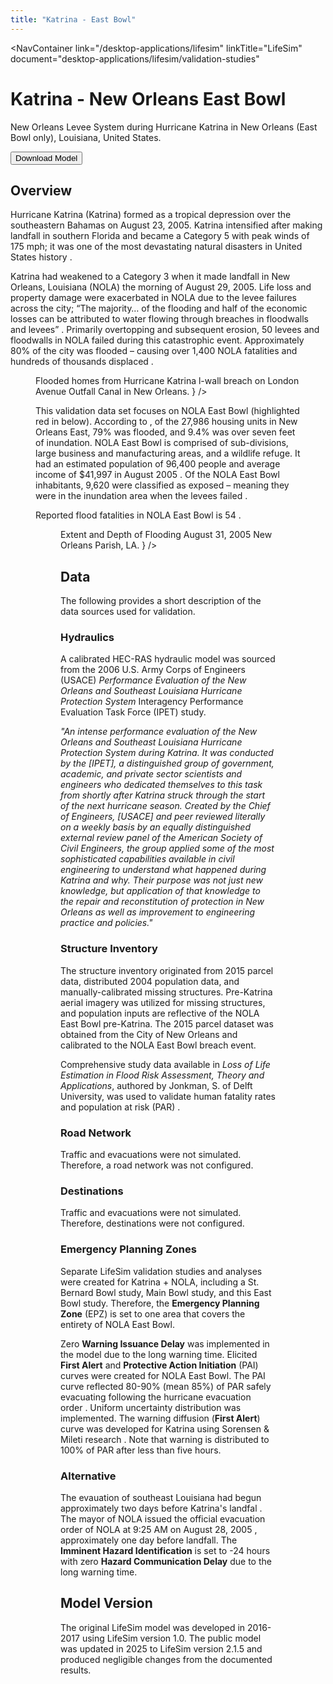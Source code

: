 ```yaml
---
title: "Katrina - East Bowl"
---
```



<NavContainer 
  link="/desktop-applications/lifesim"
  linkTitle="LifeSim"
  document="desktop-applications/lifesim/validation-studies"
></NavContainer>

# Katrina - New Orleans East Bowl

New Orleans Levee System during Hurricane Katrina in New Orleans (East Bowl only), Louisiana, United States.

<Button href="https://www.rmc.usace.army.mil/Software/LifeSim/">Download Model</Button>

## Overview

Hurricane Katrina (Katrina) formed as a tropical depression over the southeastern Bahamas on August 23, 2005. Katrina intensified after making landfall in southern Florida and became a 
Category 5 with peak winds of 175 mph; it was one of the most devastating natural disasters in United States history <Citation citationKey="NWS_Katrina_2005"/>.

Katrina had weakened to a Category 3 when it made landfall in New Orleans, Louisiana (NOLA) the morning of August 29, 2005. Life loss and property damage were exacerbated in 
NOLA due to the levee failures across the city; “The majority… of the flooding and half of the economic losses can be attributed to water flowing through breaches in floodwalls 
and levees” <Citation citationKey="USACE2006"/>. Primarily overtopping and subsequent erosion, 50 levees and floodwalls in NOLA failed during this catastrophic event. Approximately 80% of 
the city was flooded – causing over 1,400 NOLA fatalities and hundreds of thousands displaced <Citation citationKey="NYT2015"/>.

<Figure
  figKey="nola-flooded"
  src="figures/desktop-applications/lifesim/validation-studies/v1.0/figures/figure15.png"
  alt="NOLA blooded during Hurricane Katrina due to l-wall breach."
  caption={
    <>
      Flooded homes from Hurricane Katrina l-wall breach on London Avenue Outfall Canal in New Orleans. <Citation citationKey="USACE2006"/>
    </>
  }
/>

This validation data set focuses on NOLA East Bowl (highlighted red in <FigReference figKey="katrina-nola-map"/> below). According to <FigReference figKey="katrina-nola-map"/>, 
of the 27,986 housing units in New Orleans East, 79% was flooded, and 9.4% was over seven feet of inundation. NOLA East Bowl is comprised of sub-divisions, large business and manufacturing 
areas, and a wildlife refuge. It had an estimated population of 96,400 people and average income of $41,997 in August 2005 <Citation citationKey="NYT2015"/>. Of the NOLA East Bowl inhabitants, 9,620 were 
classified as exposed – meaning they were in the inundation area when the levees failed <Citation citationKey="Jonkman2009"/>.

Reported flood fatalities in NOLA East Bowl is 54 <Citation citationKey="Boyd2011"/>.

<Figure
  figKey="katrina-nola-map"
  src="figures/desktop-applications/lifesim/validation-studies/v1.0/figures/figure16.png"
  alt="NOLA inundation map August 31, 2005"
  caption={
    <>
      Extent and Depth of Flooding August 31, 2005 New Orleans Parish, LA. <Citation citationKey="NOAA2005"/>
    </>
  }
/>

## Data

The following provides a short description of the data sources used for validation.

### Hydraulics

A calibrated HEC-RAS hydraulic model was sourced from the 2006 U.S. Army Corps of Engineers (USACE) *Performance Evaluation of the New Orleans and 
Southeast Louisiana Hurricane Protection System* Interagency Performance Evaluation Task Force (IPET) study.

*"An intense performance evaluation of the New Orleans and Southeast Louisiana Hurricane Protection System during Katrina. It was conducted by the [IPET], a distinguished group of 
government, academic, and private sector scientists and engineers who dedicated themselves to this task from shortly after Katrina 
struck through the start of the next hurricane season. Created by
the Chief of Engineers, [USACE] and peer reviewed literally on a weekly
basis by an equally distinguished external review panel of the American Society of Civil
Engineers, the group applied some of the most sophisticated capabilities available in civil
engineering to understand what happened during Katrina and why. Their purpose was not just
new knowledge, but application of that knowledge to the repair and reconstitution of protection
in New Orleans as well as improvement to engineering practice and policies."* <Citation citationKey="USACE2006"/>

### Structure Inventory

The structure inventory originated from 2015 parcel data, distributed 2004 population data, and manually-calibrated missing structures. Pre-Katrina aerial imagery was 
utilized for missing structures, and population inputs are reflective of the NOLA East Bowl pre-Katrina. The 2015 parcel dataset was obtained from the City of New Orleans 
and calibrated to the NOLA East Bowl breach event. 

Comprehensive study data available in *Loss of Life Estimation in Flood Risk Assessment, Theory and Applications*, authored by Jonkman, S. of Delft University, was used to 
validate human fatality rates and population at risk (PAR) <Citation citationKey="Jonkman2007"/>.

### Road Network

Traffic and evacuations were not simulated. Therefore, a road network was not configured.

### Destinations

Traffic and evacuations were not simulated. Therefore, destinations were not configured.

### Emergency Planning Zones

Separate LifeSim validation studies and analyses were created for Katrina + NOLA, including a St. Bernard Bowl study, Main Bowl study, and this East Bowl study. Therefore, the 
**Emergency Planning Zone** (EPZ) is set to one area that covers the entirety of NOLA East Bowl. 

Zero **Warning Issuance Delay** was implemented in the model due to the long warning time. Elicited **First Alert** and **Protective Action Initiation** (PAI) curves were created for NOLA 
East Bowl. The PAI curve reflected 80-90% (mean 85%) of PAR safely evacuating following the hurricane evacuation order <Citation citationKey="Jonkman2009"/>. Uniform uncertainty 
distribution was implemented. The warning diffusion (**First Alert**) curve was developed for Katrina using Sorensen & Mileti research <Citation citationKey="SorensenMileti2018"/>. 
Note that warning is distributed to 100% of PAR after less than five hours.

### Alternative

The evauation of southeast Louisiana had begun approximately two days before Katrina's landfal <Citation citationKey="Boyd2010"/>.
The mayor of NOLA issued the official evacuation order of NOLA at 9:25 AM on August 28, 2005 <Citation citationKey="CNN2005"/>, approximately one day before landfall. The 
**Imminent Hazard Identification** is set to -24 hours with zero **Hazard Communication Delay** due to the long warning time. 

## Model Version

The original LifeSim model was developed in 2016-2017 using LifeSim version 1.0. The public model was updated in 2025 to LifeSim version 2.1.5 and produced 
negligible changes from the documented results. 

<CitationFootnote />